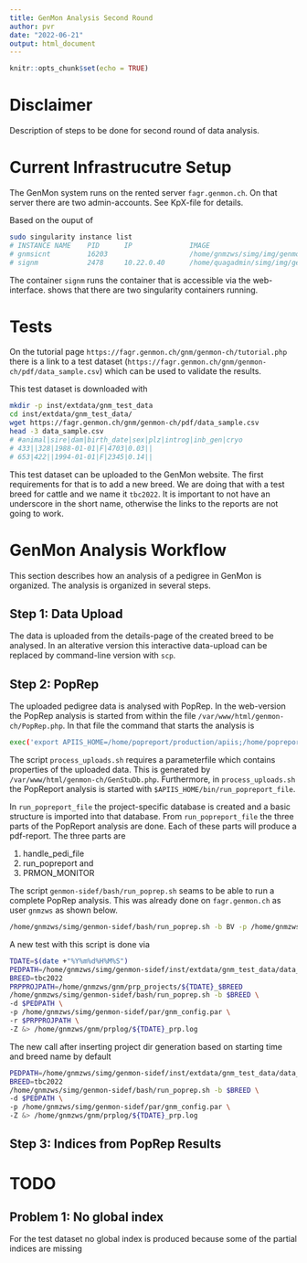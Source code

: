 ```yaml
---
title: GenMon Analysis Second Round
author: pvr
date: "2022-06-21"
output: html_document
---
```


```r
knitr::opts_chunk$set(echo = TRUE)
```

# Disclaimer
Description of steps to be done for second round of data analysis.


# Current Infrastrucutre Setup
The GenMon system runs on the rented server `fagr.genmon.ch`. On that server there are two admin-accounts. See KpX-file for details. 

Based on the ouput of 

```bash
sudo singularity instance list
# INSTANCE NAME    PID      IP              IMAGE
# gnmsicnt         16203                    /home/gnmzws/simg/img/genmon/gnm.sif
# signm            2478     10.22.0.40      /home/quagadmin/simg/img/genmon/gnm.sif
```

The container `signm` runs the container that is accessible via the web-interface. 
shows that there are two singularity containers running. 


# Tests
On the tutorial page `https://fagr.genmon.ch/gnm/genmon-ch/tutorial.php` there is a link to a test dataset (`https://fagr.genmon.ch/gnm/genmon-ch/pdf/data_sample.csv`) which can be used to validate the results. 

This test dataset is downloaded with 

```bash
mkdir -p inst/extdata/gnm_test_data
cd inst/extdata/gnm_test_data/
wget https://fagr.genmon.ch/gnm/genmon-ch/pdf/data_sample.csv
head -3 data_sample.csv 
# #animal|sire|dam|birth_date|sex|plz|introg|inb_gen|cryo
# 433||328|1988-01-01|F|4703|0.03||
# 653|422||1994-01-01|F|2345|0.14||
```

This test dataset can be uploaded to the GenMon website. The first requirements for that is to add a new breed. We are doing that with a test breed for cattle and we name it `tbc2022`. It is important to not have an underscore in the short name, otherwise the links to the reports are not going to work.


# GenMon Analysis Workflow
This section describes how an analysis of a pedigree in GenMon is organized. The analysis is organized in several steps. 


## Step 1: Data Upload
The data is uploaded from the details-page of the created breed to be analysed. In an alterative version this interactive data-upload can be replaced by command-line version with `scp`. 


## Step 2: PopRep
The uploaded pedigree data is analysed with PopRep. In the web-version the PopRep analysis is started from within the file `/var/www/html/genmon-ch/PopRep.php`. In that file the command that starts the analysis is 

```bash
exec('export APIIS_HOME=/home/popreport/production/apiis;/home/popreport/production/apiis/bin/./process_uploads.sh -i /var/lib/postgresql/incoming -l /home/quagadmin/gnm/gnmlog/popreport.log -u www-data -g www-data -a /home/popreport/production/apiis');
```

The script `process_uploads.sh` requires a parameterfile which contains properties of the uploaded data. This is generated by `/var/www/html/genmon-ch/GenStuDb.php`. Furthermore, in `process_uploads.sh` the PopReport analysis is started with `$APIIS_HOME/bin/run_popreport_file`. 

In `run_popreport_file` the project-specific database is created and a basic structure is imported into that database. From `run_popreport_file` the three parts of the PopReport analysis are done. Each of these parts will produce a pdf-report. The three parts are 

1. handle_pedi_file
2. run_popreport and
3. PRMON_MONITOR

The script `genmon-sidef/bash/run_poprep.sh` seams to be able to run a complete PopRep analysis. This was already done on `fagr.genmon.ch` as user `gnmzws` as shown below. 

```bash
/home/gnmzws/simg/genmon-sidef/bash/run_poprep.sh -b BV -p /home/gnmzws/simg/genmon-sidef/par/gnm_config.par -d /home/gnmzws/gnm/prpinput/PopReport_BV_20210510.csv_conv.csv_adaptfin7.csv -Z &> /home/gnmzws/gnm/prplog/`date +"%Y%m%d%H%M%S"`_prp.log
```

A new test with this script is done via

```bash
TDATE=$(date +"%Y%m%d%H%M%S")
PEDPATH=/home/gnmzws/simg/genmon-sidef/inst/extdata/gnm_test_data/data_sample.csv
BREED=tbc2022
PRPPROJPATH=/home/gnmzws/gnm/prp_projects/${TDATE}_$BREED
/home/gnmzws/simg/genmon-sidef/bash/run_poprep.sh -b $BREED \
-d $PEDPATH \
-p /home/gnmzws/simg/genmon-sidef/par/gnm_config.par \
-r $PRPPROJPATH \
-Z &> /home/gnmzws/gnm/prplog/${TDATE}_prp.log
```

The new call after inserting project dir generation based on starting time and breed name by default

```bash
PEDPATH=/home/gnmzws/simg/genmon-sidef/inst/extdata/gnm_test_data/data_sample.csv
BREED=tbc2022
/home/gnmzws/simg/genmon-sidef/bash/run_poprep.sh -b $BREED \
-d $PEDPATH \
-p /home/gnmzws/simg/genmon-sidef/par/gnm_config.par \
-Z &> /home/gnmzws/gnm/prplog/${TDATE}_prp.log
```




## Step 3: Indices from PopRep Results


# TODO

## Problem 1: No global index
For the test dataset no global index is produced because some of the partial indices are missing


